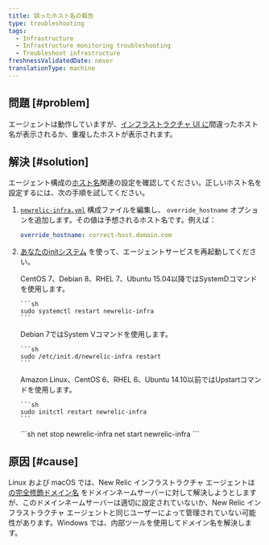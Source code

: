```yaml
---
title: 誤ったホスト名の報告
type: troubleshooting
tags:
  - Infrastructure
  - Infrastructure monitoring troubleshooting
  - Troubleshoot infrastructure
freshnessValidatedDate: never
translationType: machine
---
```


## 問題 [#problem]

エージェントは動作していますが、[インフラストラクチャ UI に](/docs/infrastructure/infrastructure-ui-pages/infra-hosts-ui-page)間違ったホスト名が表示されるか、重複したホストが表示されます。

## 解決 [#solution]

エージェント構成の[ホスト名](/docs/infrastructure/install-infrastructure-agent/configuration/infrastructure-agent-configuration-settings/#hostname-variables)関連の設定を確認してください。正しいホスト名を設定するには、次の手順を試してください。

1. [`newrelic-infra.yml`](/docs/infrastructure/new-relic-infrastructure/configuration/configure-infrastructure-agent#config-file) 構成ファイルを編集し、 `override_hostname` オプションを追加します。その値は予想されるホスト名です。例えば：

   ```yml
   override_hostname: correct-host.domain.com
   ```

2. [あなたのinitシステム](/docs/infrastructure/new-relic-infrastructure/configuration/start-stop-restart-check-infrastructure-agent-status#init-system) を使って、エージェントサービスを再起動してください。

   <CollapserGroup>
     <Collapser id="systemd-verify-status" title="SystemDでエージェントを再起動する">
       CentOS 7、Debian 8、RHEL 7、Ubuntu 15.04以降ではSystemDコマンドを使用します。

       ```sh
       sudo systemctl restart newrelic-infra
       ```
     </Collapser>

     <Collapser id="systemv-verify-status" title="System Vでエージェントを再起動する">
       Debian 7ではSystem Vコマンドを使用します。

       ```sh
       sudo /etc/init.d/newrelic-infra restart
       ```
     </Collapser>

     <Collapser id="upstart-verify-status" title="アップスタートでエージェントを再起動">
       Amazon Linux、CentOS 6、RHEL 6、Ubuntu 14.10以前ではUpstartコマンドを使用します。

       ```sh
       sudo initctl restart newrelic-infra
       ```
     </Collapser>

     <Collapser id="windows-verify-status" title="Windowsでエージェントを再起動する">
       ```sh
       net stop newrelic-infra
       net start newrelic-infra
       ```
     </Collapser>
   </CollapserGroup>

## 原因 [#cause]

Linux および macOS では、New Relic インフラストラクチャ エージェントは [の完全修飾ドメイン名](https://en.wikipedia.org/wiki/Fully_qualified_domain_name) をドメインネームサーバーに対して解決しようとしますが、このドメインネームサーバーは適切に設定されていないか、New Relic インフラストラクチャ エージェントと同じユーザーによって管理されていない可能性があります。Windows では、内部ツールを使用してドメイン名を解決します。